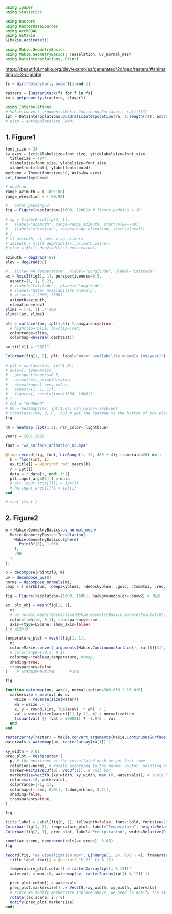 ```julia
using Ipaper
using Statistics

using Rasters
using RasterDataSources
using ArchGDAL
using GLMakie
GLMakie.activate!()

using Makie.GeometryBasics
using Makie.GeometryBasics: Tesselation, uv_normal_mesh
using DataInterpolations, Printf
```

<https://beautiful.makie.org/dev/examples/generated/2d/geo/rasters/#animating-a-3-d-globe>

```julia
fs = dir("data/yearly_anom")[1:end-1]

rasters = [RasterStack(f) for f in fs]
ra = getproperty.(rasters, :layer1)
```

```julia
using Interpolations
# Makie.convert_arguments(Makie.ContinuousSurface(), ra[1])[3]
ipt = DataInterpolations.QuadraticInterpolation(ra, 1:length(ra), extrapolate=true)   # 插值
# eitp = extrapolate(itp, NaN) 
```

## 1. Figure1
```julia
font_size = 24
kw_axes = (xticklabelsize=font_size, yticklabelsize=font_size,
  titlesize = 48*4,
  xlabelsize=font_size, ylabelsize=font_size,
  xlabelfont=:bold, ylabelfont=:bold)
mytheme = Theme(fontsize=30, Axis=kw_axes)
set_theme!(mytheme)

# deg2rad
range_azimuth = (-180:180)
range_elevation = (-90:90)

# , outer_padding=2
fig = Figure(resolution=(1600, 1200)) # figure_padding = 10

# sg = SliderGrid(fig[2, 1],
#   (label="azimuth", range=range_azimuth, startvalue=-68),
#   (label="elevation", range=range_elevation, startvalue=30)
# )
# sl_azimuth, sl_evev = sg.sliders
# azimuth = @lift deg2rad($(sl_azimuth.value))
# elev = @lift deg2rad($(sl_evev.value))

azimuth = deg2rad(-68)
elev = deg2rad(30)

# , title="WA Temperature", xlabel="Longitude", ylabel="Latitude"
ax = Axis3(fig[1, 1], perspectiveness=0.5,
  aspect=(1, 1, 0.2),
  # xlabel="Latitude",  ylabel="Longitude", 
  # zlabel="Water availability anomaly",
  # zlims = (-2000, 2000),
  azimuth=azimuth,
  elevation=elev)
zlims = [-1, 1] .* 500
zlims!(ax, zlims)

plt = surface!(ax, ipt(1.0); transparency=true, 
  # highclip=:blue, lowclip=:red,
  colorrange=zlims,
  colormap=Reverse(:darktest))

ax.title[] = "2021"

Colorbar(fig[1, 2], plt, label="Water availability anomaly (mm/year)")

# plt = surface!(ax, ipt(1.0); 
# axis=(; type=Axis3,
#   perspectiveness=0.5,
#   azimuth=sl_azimuth.value,
#   elevation=sl_evev.value,
#   aspect=(1, 1, 1)),
#   figure=(; resolution=(1600, 1600))
# )
# col = "#000000"
# hm = heatmap!(ax, ipt(1.0); nan_color=:skyblue)
# translate!(hm, 0, 0, -30) # get the heatmap to the bottom of the plot
fig
```

```julia
hm = heatmap!(ipt(1.0); nan_color=:lightblue)
```

```julia
years = 2001:2020

fout = "wa_surface_animation_02.mp4"

@time record(fig, fout, LinRange(1, 12, 480 ÷ 4); framerate=20) do i
  k = floor(Int, i)
  ax.title[] = @sprintf "%d" years[k]
  r = ipt(i)
  data = r.data[:, end:-1:1]
  plt.input_args[3][] = data
  # plt.input_args[1][] = ipt(i)
  # hm.input_args[1][] = ipt(i)
end

# run(`$fout`)
```

## 2. Figure2

```julia
m = Makie.GeometryBasics.uv_normal_mesh(
  Makie.GeometryBasics.Tesselation(
    Makie.GeometryBasics.Sphere(
      Point3f(0), 1.0f0
    ),
    200
  )
);

p = decompose(Point3f0, m)
uv = decompose_uv(m)
norms = decompose_normals(m);
cmap = [:darkblue, :deepskyblue2, :deepskyblue, :gold, :tomato3, :red, :darkred]
```

```julia
fig = Figure(resolution=(1600, 1600), backgroundcolor=:snow2) # 地图

ax, plt_obj = mesh(fig[1, 1],
  m;
  # uv_normal_mesh(Tesselation(Makie.GeometryBasics.Sphere(Point3f(0), 0.99), 128)),
  color=(:white, 0.1), transparency=true,
  axis=(type=LScene, show_axis=false)
) # 底图+球

temperature_plot = mesh!(fig[1, 1],
  m;
  color=Makie.convert_arguments(Makie.ContinuousSurface(), ra[1])[3]',
  # colorrange=(-0.1, 0.1),
  colormap=:tableau_temperature, #cmap,
  shading=true,
  transparency=false
)    # 地图加球+多年均值      不显示

fig
```

```julia
function watermap(uv, water, normalization=908.0f0 * 16.0f0)
  markersize = map(uv) do uv
    wsize = reverse(size(water))
    wh = wsize .- 1
    x, y = round.(Int, Tuple(uv) .* wh) .+ 1
    val = water[size(water)[1]-(y-1), x] / normalization
    (isnan(val) || (val > 50000)) ? -1.0f0 : val
  end
end

raster2array(raster) = Makie.convert_arguments(Makie.ContinuousSurface(), raster)[3]
watervals = watermap(uv, raster2array(ra[1])')

xy_width = 0.01
prec_plot = meshscatter!(
  p, # the positions of the tessellated mesh we got last time
  rotations=norms, # rotate according to the normal vector, pointing out of the sphere
  marker=Rect3(Vec3f(0), Vec3f(1)), # unit box
  markersize=Vec3f0.(xy_width, xy_width, max.(0, watervals)), # scale by 0.01 in x and y, and `watervals` in z
  color=max.(0, watervals),
  colorrange=(-1, 1),
  colormap=[(:red, 0.01), (:dodgerblue, 0.7)],
  shading=false,
  transparency=true,
)

fig
```

```julia
title_label = Label(fig[0, 1]; tellwidth=false, font=:bold, fontsize=20)
Colorbar(fig[1, 2], temperature_plot, label="Temperature", height=Relative(0.5))
Colorbar(fig[2, 1], prec_plot, label="Precipitation", width=Relative(0.5), vertical=false)

zoom!(ax.scene, cameracontrols(ax.scene), 0.65)
fig
```

```julia
record(fig, "wa_visualization.mp4", LinRange(1, 24, 600 ÷ 4); framerate=24) do i
  title_label.text[] = @sprintf "%.2f" (i % 12)

  temperature_plot.color[] = raster2array(ipt(i % 12))'
  watervals = max.(0, watermap(uv, raster2array(ipt(i % 12))'))

  prec_plot.color[] = watervals
  prec_plot.markersize[] .= Vec3f0.(xy_width, xy_width, watervals)
  # since we modify markersize inplace above, we need to notify the signal
  rotate!(ax.scene, i / 8)
  notify(prec_plot.markersize)
end;
```
